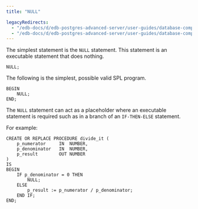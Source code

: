 ```yaml
---
title: "NULL"

legacyRedirects:
  - "/edb-docs/d/edb-postgres-advanced-server/user-guides/database-compatibility-stored-procedural-language-guide/13/null.html"
  - "/edb-docs/d/edb-postgres-advanced-server/user-guides/database-compatibility-stored-procedural-language-guide/latest/null.html"
---
```


<div id="null" class="registered_link"></div>

The simplest statement is the `NULL` statement. This statement is an executable statement that does nothing.

```text
NULL;
```

The following is the simplest, possible valid SPL program.

```text
BEGIN
    NULL;
END;
```

The `NULL` statement can act as a placeholder where an executable statement is required such as in a branch of an `IF-THEN-ELSE` statement.

For example:

```text
CREATE OR REPLACE PROCEDURE divide_it (
    p_numerator     IN  NUMBER,
    p_denominator   IN  NUMBER,
    p_result        OUT NUMBER
)
IS
BEGIN
    IF p_denominator = 0 THEN
        NULL;
    ELSE
        p_result := p_numerator / p_denominator;
    END IF;
END;
```
